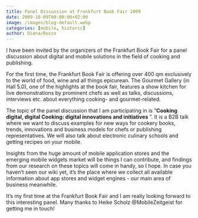 ```yaml
---
title: Panel Discussion at Frankfurt Book Fair 2009
date: 2009-10-09T00:00:00+02:00
image: /images/blog-default.webp
categories: [mobile, historic]
author: Diana/Rocco
---
```


<div class="entry-content">
I have been invited by the organizers of the Frankfurt Book Fair for a panel discussion about digital and mobile solutions in the field of cooking and publishing.





For the first time, the Frankfurt Book Fair is offering over 400 qm exclusively to the world of food, wine and all things epicurean. The Gourmet Gallery (in Hall 5.0), one of the highlights at the book fair, features a show kitchen for live demonstrations by prominent chefs as well as talks, discussions, interviews etc. about everything cooking- and gourmet-related.





The topic of the panel discussion that I am participating in is ”**Cooking digital, digital Cooking: digital innovations and initiatives** ”. It is a B2B talk where we want to discuss examples for new ways for cookery books, trends, innovations and business models for chefs or publishing representatives. We will also talk about electronic culinary schools and getting recipes on your mobile.





Insights from the huge amount of mobile application stores and the emerging mobile widgets market will be things I can contribute, and findings from our research on these topics will come in handy, so I hope. In case you haven’t seen our wiki yet, it’s the place where we collect all available information about app stores and widget engines - our main area of business meanwhile.





It’s my first time at the Frankfurt Book Fair and I am really looking forward to this interesting panel. Many thanks to Heike Scholz @MobileZeitgeist for getting me in touch!
</div>

